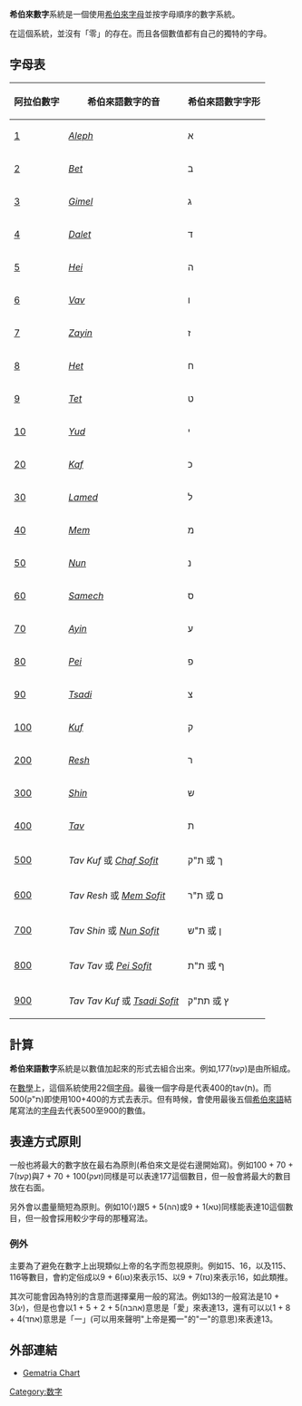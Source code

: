{{Table Numeral Systems}}

'''希伯來數字'''系統是一個使用[[希伯來字母|希伯來字母]]並按字母順序的數字系統。

在這個系統，並沒有「零」的存在。而且各個數值都有自己的獨特的字母。

==字母表==
{| class="wikitable"
|-
!阿拉伯數字
!希伯來語數字的音
!希伯來語數字字形
|-
|[[1|1]]
|''[[Aleph|Aleph]]''
| א
|-
|[[2|2]]
|''[[Bet_(letter)|Bet]]''
| ב
|-
|[[3|3]]
|''[[Gimel_(letter)|Gimel]]''
| ג
|-
|[[4|4]]
|''[[Dalet|Dalet]]''
| ד
|-
|[[5|5]]
|''[[He_(letter)|Hei]]''
| ה
|-
|[[6|6]]
|''[[Waw_(letter)|Vav]]''
| ו
|-
|[[7|7]]
|''[[Zayin|Zayin]]''
| ז
|-
|[[8|8]]
|''[[Heth_(letter)|Het]]''
| ח
|-
|[[9|9]]
|''[[Teth|Tet]]''
| ט
|-
|[[10|10]]
|''[[Yodh|Yud]]''
| י
|-
|[[20|20]]
|''[[Kaph|Kaf]]''
| כ
|-
|[[30|30]]
|''[[Lamedh|Lamed]]''
| ל
|-
|[[40|40]]
|''[[Mem|Mem]]''
| מ
|-
|[[50|50]]
|''[[Nun_(letter)|Nun]]''
| נ
|-
|[[60|60]]
|''[[Samekh|Samech]]''
| ס
|-
|[[70|70]]
|''[[Ayin|Ayin]]''
| ע</td> 
|-
|[[80|80]]
|''[[Pe_(letter)|Pei]]''
| פ</td> 
|-
|[[90|90]]
|''[[Tsade|Tsadi]]''
| צ
|-
|[[100|100]]
|''[[Qof|Kuf]]''
| ק
|-
|[[200|200]]
|''[[Resh|Resh]]''
| ר
|-
|[[300|300]]
|''[[Shin_(letter)|Shin]]''
| ש
|-
|[[400|400]]
|''[[Taw_(letter)|Tav]]''
| ת
|-
|[[500|500]]
|''Tav Kuf'' 或 ''[[Kaph|Chaf Sofit]]''
| ת"ק 或 ך
|-
|[[600|600]]
|''Tav Resh'' 或 ''[[Mem|Mem Sofit]]''
| ת"ר 或 ם
|-
|[[700|700]]
|''Tav Shin'' 或 ''[[Nun_(letter)|Nun Sofit]]''
| ת"ש 或 ן
|-
|[[800|800]]
|''Tav Tav'' 或 ''[[Pe_(letter)|Pei Sofit]]''
| ת"ת 或 ף
|-
|[[900|900]]
|''Tav Tav Kuf'' 或 ''[[Tsade|Tsadi Sofit]]''
| תת"ק 或 ץ
|}

==計算==
'''希伯來語數字'''系統是以數值加起來的形式去組合出來。例如,177(קעז)是由{{計算結果|100 + 70 + 7}}所組成。

在[[數學|數學]]上，這個系統使用22個[[字母|字母]]。最後一個字母是代表400的tav(ת)。而500(ת"ק)即使用100+400的方式去表示。但有時候，會使用最後五個[[希伯來語|希伯來語]]結尾寫法的[[字母|字母]]去代表500至900的數值。

==表達方式原則==

一般也將最大的數字放在最右為原則(希伯來文是從右邊開始寫)。例如100 + 70 + 7(קעז)與7 + 70 + 100(זעק)同樣是可以表達177這個數目，但一般會將最大的數目放在右面。

另外會以盡量簡短為原則。例如10(י)跟5 + 5(הה)或9 + 1(טא)同樣能表達10這個數目，但一般會採用較少字母的那種寫法。

===例外===

主要為了避免在數字上出現類似上帝的名字而忽視原則。例如15、16，以及115、116等數目，會約定俗成以9 + 6(טו)來表示15、以9 + 7(טז)來表示16，如此類推。

其次可能會因為特別的含意而選擇棄用一般的寫法。例如13的一般寫法是10 + 3(יג)，但是也會以1 + 5 + 2 + 5(אהבה)意思是「愛」來表達13，還有可以以1 + 8 + 4(אחד)意思是「一」(可以用來聲明"上帝是獨一"的"一"的意思)來表達13。

==外部連結==
* [https://web.archive.org/web/20111226164309/http://www.inner.org/gematria/gemchart.htm Gematria Chart]

[[Category:数字|Category:数字]]